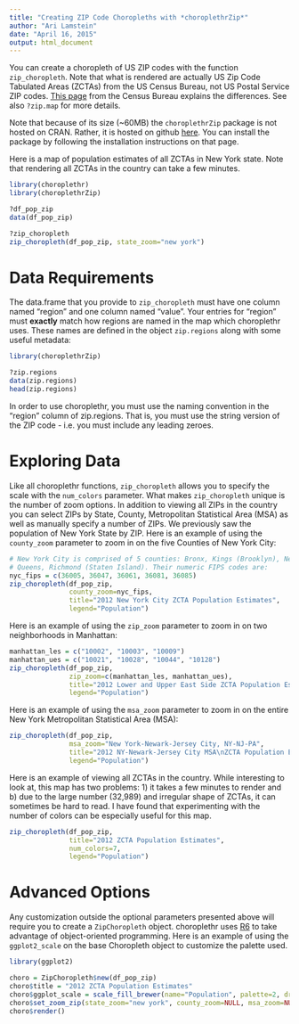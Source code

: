 ```yaml
---
title: "Creating ZIP Code Choropleths with *choroplethrZip*"
author: "Ari Lamstein"
date: "April 16, 2015"
output: html_document
---
```


<!--
  %\VignetteEngine{knitr}
%\VignetteIndexEntry{a) US ZIP Choropleths}
-->

You can create a choropleth of US ZIP codes with the function `zip_choropleth`. Note that what is rendered are actually US Zip Code Tabulated Areas (ZCTAs) from the US Census Bureau, not US Postal Service ZIP codes. [This page](https://www.census.gov/geo/reference/zctas.html) from the Census Bureau explains the differences. See also `?zip.map` for more details.

Note that because of its size (~60MB) the `choroplethrZip` package is not hosted on CRAN. Rather, it is hosted on github [here](https://github.com/arilamstein/choroplethrZip). You can install the package by following the installation instructions on that page.

Here is a map of population estimates of all ZCTAs in New York state. Note that rendering all ZCTAs in the country can take a few minutes.

```r
library(choroplethr)
library(choroplethrZip)

?df_pop_zip
data(df_pop_zip)

?zip_choropleth
zip_choropleth(df_pop_zip, state_zoom="new york")
```

# Data Requirements

The data.frame that you provide to `zip_choropleth` must have one column named "region" and one column named "value". Your entries for "region" must **exactly** match how regions are named in the map which choroplethr uses.  These names are defined in the object `zip.regions` along with some useful metadata:

```r
library(choroplethrZip)

?zip.regions
data(zip.regions)
head(zip.regions)
```

In order to use choroplethr, you must use the naming convention in the "region" column of zip.regions. That is, you must use the string version of the ZIP code - i.e. you must include any leading zeroes. 

# Exploring Data

Like all choroplethr functions, `zip_choropleth` allows you to specify the scale with the `num_colors` parameter. What makes `zip_choropleth` unique is the number of zoom options. In addition to viewing all ZIPs in the country you can select ZIPs by State, County, Metropolitan Statistical Area (MSA) as well as manually specify a number of ZIPs. We previously saw the population of New York State by ZIP. Here is an example of using the `county_zoom` parameter to zoom in on the five Counties of New York City:

```r
# New York City is comprised of 5 counties: Bronx, Kings (Brooklyn), New York (Manhattan), 
# Queens, Richmond (Staten Island). Their numeric FIPS codes are:
nyc_fips = c(36005, 36047, 36061, 36081, 36085)
zip_choropleth(df_pop_zip,
               county_zoom=nyc_fips,
               title="2012 New York City ZCTA Population Estimates",
               legend="Population")
```

Here is an example of using the `zip_zoom` parameter to zoom in on two neighborhoods in Manhattan:
```r
manhattan_les = c("10002", "10003", "10009")
manhattan_ues = c("10021", "10028", "10044", "10128")
zip_choropleth(df_pop_zip,
               zip_zoom=c(manhattan_les, manhattan_ues),
               title="2012 Lower and Upper East Side ZCTA Population Estimates",
               legend="Population")
```

Here is an example of using the `msa_zoom` parameter to zoom in on the entire New York Metropolitan Statistical Area (MSA):

```r
zip_choropleth(df_pop_zip,
               msa_zoom="New York-Newark-Jersey City, NY-NJ-PA",
               title="2012 NY-Newark-Jersey City MSA\nZCTA Population Estimates",
               legend="Population")
```

Here is an example of viewing all ZCTAs in the country. While interesting to look at, this map has two problems: 1) it takes a few minutes to render and b) due to the large number (32,989) and irregular shape of ZCTAs, it can sometimes be hard to read. I have found that experimenting with the number of colors can be especially useful for this map.

```r
zip_choropleth(df_pop_zip,
               title="2012 ZCTA Population Estimates",
               num_colors=7,
               legend="Population")
```

# Advanced Options

Any customization outside the optional parameters presented above will require you to create a `ZipChoropleth` object.  choroplethr uses [R6](https://github.com/wch/R6) to take advantage of object-oriented programming.  Here is an example of using the `ggplot2_scale` on the base Choropleth object to customize the palette used.

```r
library(ggplot2)

choro = ZipChoropleth$new(df_pop_zip)
choro$title = "2012 ZCTA Population Estimates"
choro$ggplot_scale = scale_fill_brewer(name="Population", palette=2, drop=FALSE)
choro$set_zoom_zip(state_zoom="new york", county_zoom=NULL, msa_zoom=NULL, zip_zoom=NULL)
choro$render()
```
